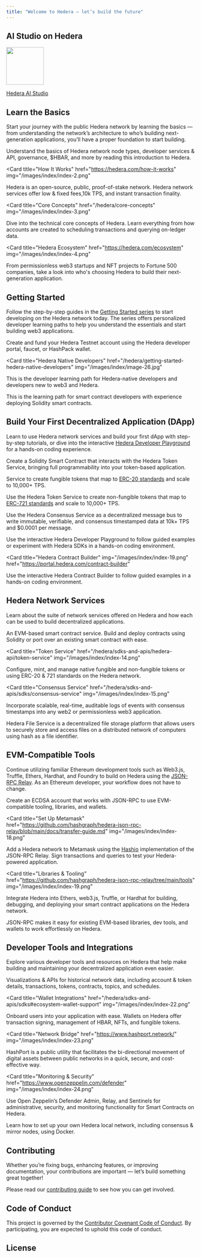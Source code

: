 ```yaml
---
title: "Welcome to Hedera — let’s build the future"
---
```


## AI Studio on Hedera

<a href="https://hedera.com/ai-studio" target="_blank">
  <img
    src="/images/index/ai-studio-landing.avif"
    noZoom
    height="100"
/>

</a>

<div className="flex justify-center items-center mt-2 mb-5">
  <a href="https://hedera.com/ai-studio">
    <p
      className="text-gray-1000 dark:text-gray-200"
      style={{ marginTop: "0px", marginBottom: "5px" }}
    >
      Hedera AI Studio
    </p>
  </a>
</div>

<CardGroup>
  <Card
  title="Learn the Basics"
  icon="book"
  iconType="solid"
  href="/hedera#learn-the-basics"
  horizontal
  />
<Card
  title="Getting Started"
  icon="rocket"
  iconType="solid"
  href="/hedera#getting-started"
  horizontal
/>

<Card
  title="Start Building"
  icon="code"
  iconType="solid"
  href="/hedera#build-your-first-decentralized-application-dapp"
  horizontal
/>

<Card
  title="Network Services"
  icon="network-wired"
  iconType="solid"
  href="/hedera#hedera-network-services"
  horizontal
/>

<Card
  title="EVM-Compatible Tools"
  icon="wrench"
  iconType="solid"
  href="/hedera#evm-compatible-tools"
  horizontal
/>

<Card
  title="Tools & Integrations"
  icon="toolbox"
  iconType="solid"
  href="/hedera#developer-tools-and-integrations"
  horizontal
/>

<Card
  title="Hedera Roadmap"
  icon="road"
  iconType="solid"
  href="https://hedera.com/roadmap"
  horizontal
/>

<Card
  title="Contributing Guide"
  icon="users"
  iconType="solid"
  href="/hedera/support-and-community/contributing-guide"
  horizontal
/>
</CardGroup>

## Learn the Basics

Start your journey with the public Hedera network by learning the basics — from understanding the network’s architecture to who’s building next-generation applications, you’ll have a proper foundation to start building.

<CardGroup>
<Card
  title="Hedera Explained"
  href="https://hedera.com/learning/hedera-hashgraph/what-is-hedera-hashgraph"
  img="/images/index/index-1.png"
>
  Understand the basics of Hedera network node types, developer services & API, governance, $HBAR, and more by reading this introduction to Hedera.
</Card>

<Card
  title="How It Works"
  href="https://hedera.com/how-it-works"
  img="/images/index/index-2.png"
>
  Hedera is an open-source, public, proof-of-stake network. Hedera network
  services offer low & fixed fees,10k TPS, and instant transaction finality.
</Card>

<Card
  title="Core Concepts"
  href="/hedera/core-concepts"
  img="/images/index/index-3.png"
>
  Dive into the technical core concepts of Hedera. Learn everything from how
  accounts are created to scheduling transactions and querying on-ledger data.
</Card>

<Card
  title="Hedera Ecosystem"
  href="https://hedera.com/ecosystem"
  img="/images/index/index-4.png"
>
  From permissionless web3 startups and NFT projects to Fortune 500 companies, take a look into who's choosing Hedera to build their next-generation application.
</Card>
</CardGroup>

## Getting Started

Follow the step-by-step guides in the [Getting Started series](/hedera/getting-started-hedera-native-developers) to start developing on the Hedera network today. The series offers personalized developer learning paths to help you understand the essentials and start building web3 applications.

<CardGroup cols={3}>
<Card title="Create Testnet Account" href="/hedera/tutorials/more-tutorials/create-and-fund-your-hedera-testnet-account" img="/images/index/index-5.png">

Create and fund your Hedera Testnet account using the Hedera developer portal, faucet, or HashPack wallet.

</Card>

<Card
  title="Hedera Native Developers"
  href="/hedera/getting-started-hedera-native-developers"
  img="/images/index/image-26.jpg"
>
  This is the developer learning path for Hedera-native developers and
  developers new to web3 and Hedera.
</Card>

<Card title="EVM Developers" href="/hedera/getting-started-evm-developers" img="/images/index/image-27.jpg">
This is the learning path for smart contract developers with experience deploying Solidity smart contracts.
</Card>
</CardGroup>

## Build Your First Decentralized Application (DApp)

Learn to use Hedera network services and build your first dApp with step-by-step tutorials, or dive into the interactive [Hedera Developer Playground](https://portal.hedera.com/playground) for a hands-on coding experience.

<CardGroup cols={3}>
<Card title="Create & Deploy a Smart Contract" href="/hedera/core-concepts/smart-contracts/deploying-smart-contracts" img="/images/index/index-8.png">

Create a Solidity Smart Contract that interacts with the Hedera Token Service, bringing full programmability into your token-based application.

</Card>

<Card title="Create Fungible Tokens" href="/hedera/tutorials/token/create-and-transfer-your-first-fungible-token" img="/images/index/index-9.png">

Service to create fungible tokens that map to [ERC-20 standards](https://docs.hedera.com/guides/core-concepts/smart-contracts/supported-erc-token-standards) and scale to 10,000+ TPS.

</Card>

<Card title="Create Non-Fungible Tokens" href="/hedera/tutorials/token/create-and-transfer-your-first-nft" img="/images/index/index-10.png">

Use the Hedera Token Service to create non-fungible tokens that map to [ERC-721 standards](https://docs.hedera.com/guides/core-concepts/smart-contracts/supported-erc-token-standards) and scale to 10,000+ TPS.

</Card>

<Card title="Write Verifiable Data to Hedera" img="/images/index/index-11.png">

Use the Hedera Consensus Service as a decentralized message bus to write immutable, verifiable, and consensus timestamped data at 10k+ TPS and $0.0001 per message.

</Card>

<Card title="Hedera Developer Playground" href="https://portal.hedera.com/playground" img="/images/index/index-12.png">

Use the interactive Hedera Developer Playground to follow guided examples or experiment with Hedera SDKs in a hands-on coding environment.

</Card>

<Card
  title="Hedera Contract Builder"
  img="/images/index/index-19.png"
  href="https://portal.hedera.com/contract-builder"
>
  Use the interactive Hedera Contract Builder to follow guided examples in a
  hands-on coding environment.
</Card>

</CardGroup>

## Hedera Network Services

Learn about the suite of network services offered on Hedera and how each can be used to build decentralized applications.

<CardGroup cols={3}>
<Card title="Smart Contracts" href="/hedera/sdks-and-apis/hedera-api/smart-contracts" img="/images/index/index-13.png">
An EVM-based smart contract service. Build and deploy contracts using Solidity or port over an existing smart contract with ease.
</Card>

<Card
  title="Token Service"
  href="/hedera/sdks-and-apis/hedera-api/token-service"
  img="/images/index/index-14.png"
>
  Configure, mint, and manage native fungible and non-fungible tokens or using
  ERC-20 & 721 standards on the Hedera network.
</Card>

<Card
  title="Consensus Service"
  href="/hedera/sdks-and-apis/sdks/consensus-service"
  img="/images/index/index-15.png"
>
  Incorporate scalable, real-time, auditable logs of events with consensus
  timestamps into any web2 or permissionless web3 application.
</Card>

<Card title="File Service" href="/hedera/sdks-and-apis/sdks/file-service" img="/images/index/index-16.png">

Hedera File Service is a decentralized file storage platform that allows users to securely store and access files on a distributed network of computers using hash as a file identifier.

</Card>
</CardGroup>

## EVM-Compatible Tools

Continue utilizing familiar Ethereum development tools such as Web3.js, Truffle, Ethers, Hardhat, and Foundry to build on Hedera using the [JSON-RPC Relay](/hedera/core-concepts/smart-contracts/json-rpc-relay). As an Ethereum developer, your workflow does not have to change.

<CardGroup cols={3}>
<Card title="Create an ECDSA Account" href="https://github.com/hashgraph/hedera-json-rpc-relay/blob/main/docs/examples/account-alias-ecdsa.js" img="/images/index/index-17.png" >
Create an ECDSA account that works with JSON-RPC to use EVM-compatible tooling, libraries, and wallets.
</Card>

<Card
  title="Set Up Metamask"
  href="https://github.com/hashgraph/hedera-json-rpc-relay/blob/main/docs/transfer-guide.md"
  img="/images/index/index-18.png"
>
  Add a Hedera network to Metamask using the [Hashio](http://hashio.io/)
  implementation of the JSON-RPC Relay. Sign transactions and queries to test
  your Hedera-powered application.
</Card>

<Card
  title="Libraries & Tooling"
  href="https://github.com/hashgraph/hedera-json-rpc-relay/tree/main/tools"
  img="/images/index/index-19.png"
>
  Integrate Hedera into Ethers, web3.js, Truffle, or Hardhat for building,
  debugging, and deploying your smart contract applications on the Hedera
  network.
</Card>

<Card title="JSON-RPC Relay" href="/hedera/core-concepts/smart-contracts/json-rpc-relay" img="/images/index/index-20.png">
JSON-RPC makes it easy for existing EVM-based libraries, dev tools, and wallets to work effortlessly on Hedera.
</Card>
</CardGroup>

## Developer Tools and Integrations

Explore various developer tools and resources on Hedera that help make building and maintaining your decentralized application even easier.

<CardGroup cols={3}>
<Card title="Network Explorers" href="/hedera/networks/community-mirror-nodes" img="/images/index/index-21.png">
Visualizations & APIs for historical network data, including account & token details, transactions, tokens, contracts, topics, and schedules.
</Card>

<Card
  title="Wallet Integrations"
  href="/hedera/sdks-and-apis/sdks#ecosystem-wallet-support"
  img="/images/index/index-22.png"
>
  Onboard users into your application with ease. Wallets on Hedera offer
  transaction signing, management of HBAR, NFTs, and fungible tokens.
</Card>

<Card
  title="Network Bridge"
  href="https://www.hashport.network/"
  img="/images/index/index-23.png"
>
  HashPort is a public utility that facilitates the bi-directional movement of
  digital assets between public networks in a quick, secure, and cost-effective
  way.
</Card>

<Card
  title="Monitoring & Security"
  href="https://www.openzeppelin.com/defender"
  img="/images/index/index-24.png"
>
  Use Open Zeppelin’s Defender Admin, Relay, and Sentinels for administrative,
  security, and monitoring functionality for Smart Contracts on Hedera.
</Card>

<Card title="Local Node" href="https://hedera.com/blog/how-to-set-up-your-own-hedera-local-network-using-docker" img="/images/index/index-25.png">
Learn how to set up your own Hedera local network, including consensus & mirror nodes, using Docker.
</Card>
</CardGroup>

## Contributing

Whether you’re fixing bugs, enhancing features, or improving documentation, your contributions are important — let’s build something great together!

Please read our [contributing guide](https://github.com/hashgraph/.github/blob/main/CONTRIBUTING.md) to see how you can get involved.

## Code of Conduct

This project is governed by the [Contributor Covenant Code of Conduct](https://github.com/hashgraph/.github/blob/main/CODE_OF_CONDUCT.md). By participating, you are expected to uphold this code of conduct.

## License

<CardGroup>
  <Card
    title="Apache License 2.0"
    icon="file-contract"
    iconType="solid"
    href="https://www.apache.org/licenses/LICENSE-2.0"
    horizontal
  />
</CardGroup>
